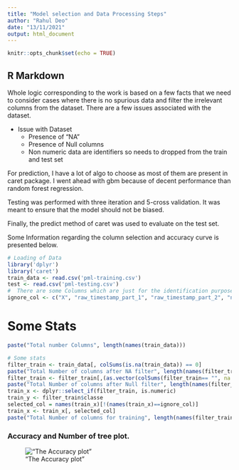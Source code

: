 ```yaml
---
title: "Model selection and Data Processing Steps"
author: "Rahul Deo"
date: "13/11/2021"
output: html_document
---
```


```r
knitr::opts_chunk$set(echo = TRUE)
```

## R Markdown

Whole logic corresponding to the work is based on a few facts that we need to consider cases where there is no spurious data and filter the irrelevant columns from the dataset. There are a few issues associated with the dataset.

* Issue with Dataset  
  + Presence of "NA"
  + Presence of Null columns
  + Non numeric data are identifiers so needs to dropped from the train and test set 

For prediction, I have a lot of algo to choose as most of them are present in caret package. I went ahead with gbm because of decent performance than random forest regression. 

Testing was performed with three iteration and 5-cross validation. It was meant to ensure that the model should not be biased. 

Finally, the predict method of caret was used to evaluate on the test set. 

Some Information regarding the column selection and accuracy curve is presented below. 

```r
# Loading of Data
library('dplyr')
library('caret')
train_data <- read.csv('pml-training.csv')
test <- read.csv('pml-testing.csv')
#  There are some Columns which are just for the identification purpose so these needs to be removed. These columns are listed below
ignore_col <- c("X", "raw_timestamp_part_1", "raw_timestamp_part_2", "num_window" )
```


# Some Stats

```r
paste("Total number Columns", length(names(train_data)))
```
```r
# Some stats
filter_train <- train_data[, colSums(is.na(train_data)) == 0]
paste("Total Number of columns after NA filter", length(names(filter_train)))
filter_train <- filter_train[,(as.vector(colSums(filter_train== "", na.rm = TRUE) == 0))] # Remove columns with blank spaces
paste("Total Number of columns after Null filter", length(names(filter_train)))
train_x <- dplyr::select_if(filter_train, is.numeric)
train_y <- filter_train$classe
selected_col = names(train_x)[!(names(train_x)==ignore_col)]
train_x <- train_x[, selected_col]
paste("Total Number of columns for training", length(names(filter_train)))
```
### Accuracy and Number of tree plot. 

!["The Accuracy plot"](Rplot.png)

